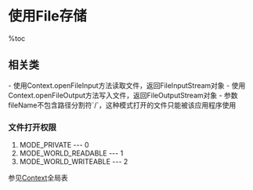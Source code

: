 = 使用File存储 =

%toc

== 相关类 ==
{{{class="brush:java"
import android.content.Context;
}}}

- 使用Context.openFileInput方法读取文件，返回FileInputStream对象
- 使用Context.openFileOutput方法写入文件，返回FileOutputStream对象
- 参数fileName不包含路径分割符`/`，这种模式打开的文件只能被该应用程序使用

=== 文件打开权限 ===
# MODE_PRIVATE --- 0
# MODE_WORLD_READABLE --- 1
# MODE_WORLD_WRITEABLE --- 2
参见[[Context]]全局表

